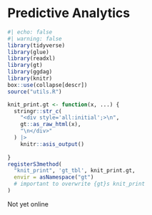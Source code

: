 # Predictive Analytics {#sec-pred}

```r
#| echo: false
#| warning: false
library(tidyverse)
library(glue)
library(readxl)
library(gt)
library(ggdag)
library(knitr)
box::use(collapse[descr])
source("utils.R")

knit_print.gt <- function(x, ...) {
  stringr::str_c(
    "<div style='all:initial';>\n", 
    gt::as_raw_html(x), 
    "\n</div>"
  ) |> 
    knitr::asis_output()
    
}
registerS3method(
  "knit_print", 'gt_tbl', knit_print.gt, 
  envir = asNamespace("gt") 
  # important to overwrite {gt}s knit_print
)

```

Not yet online

<!-- ### Overfitting -->
<!-- The choice of variables to include in a model is critical. A good model should include variables that are relevant and have a meaningful impact on the dependent variable. Including too many variables can lead to overfitting, where the model captures noise in the data rather than the underlying relationships, making it less accurate for prediction or causal inference. While it is tempting to include as many variables as available in a regression, it is essential to carefully consider which variables to include in the model (again: theory!), as including too many variables can lead to overfitting, which compromises the model's ability to generalize to new data. -->

<!-- Overfitting in the context of a regression model refers to a situation where the model captures not only the underlying relationship between the dependent and independent variables but also the noise or random fluctuations present in the training data. In other words, the model becomes too complex and fits the training data “too closely”, which ultimately results in poor generalization and performance on new, unseen data. It may exhibit high accuracy and low error rates on the training dataset. However, due to its excessive complexity, the model fails to generalize well to new data and may produce inaccurate predictions or high error rates on using new data. Or as one website states: “*It’s like custom-tailoring a suit to a tall, thin individual with especially narrow shoulders and long arms, then hoping to sell it off the rack to the general public.*” (Source: [The Analysis Factor]( https://www.theanalysisfactor.com/overfitting-regression-models/)) -->

<!-- In a model, overfitting can be caused by various factors. One common reason is the inclusion of too many predictor variables or overly complex model structures, such as high-degree polynomial terms. These complexities allow the model to fit the training data very closely, potentially leading to excellent training performance, but at the cost of poor performance on test data. This is because the model has learned the noise in the training data, which is unlikely to be present in the same way in the test data. Another reason for overfitting can be the presence of outliers or other forms of noise in the training data. If a model is highly sensitive to these points, it may skew the model to fit these specific instances closely, resulting in a model that is not representative of the broader dataset. -->

<!-- Common considerations to reduce the risk of overfitting is first of all having a good look at the variables in the model. Only theoretically relevant independent variables should be included in the model to reduce its complexity. In addition, it is always advisable to use larger datasets. A rule of thumb says that per independent variable in the model, the dataset should include at least 10 observations, meaning, if you have 7 independent variables, the dataset should have at least 70 observations (some also say 20 observations per independent variable). Cleaning the data by addressing noise, outliers, and missing values, and ensuring that the dataset is representative of the population of interest also helps to avoid overfitting. This brings us also back to some challenges we explained in @sec-datapat. -->
